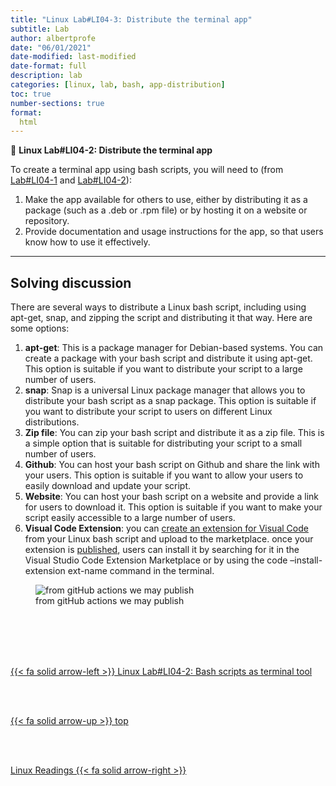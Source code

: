```yaml
---
title: "Linux Lab#LI04-3: Distribute the terminal app"
subtitle: Lab
author: albertprofe
date: "06/01/2021"
date-modified: last-modified
date-format: full
description: lab
categories: [linux, lab, bash, app-distribution]
toc: true
number-sections: true
format:
  html
---
```


::: {.labs}
📘 **Linux Lab#LI04-2: Distribute the terminal app**

To create a terminal app using bash scripts, you will need to (from [Lab#LI04-1](lilab04-1.qmd) and [Lab#LI04-2](lilab04-2.qmd)):

1.  Make the app available for others to use, either by distributing it as a package (such as a .deb or .rpm file) or by hosting it on a website or repository.
2.  Provide documentation and usage instructions for the app, so that users know how to use it effectively.
  
:::

---

## Solving discussion

There are several ways to distribute a Linux bash script, including using apt-get, snap, and zipping the script and distributing it that way. Here are some options:

1. **apt-get**: This is a package manager for Debian-based systems. You can create a package with your bash script and distribute it using apt-get. This option is suitable if you want to distribute your script to a large number of users.
2.  **snap**: Snap is a universal Linux package manager that allows you to distribute your bash script as a snap package. This option is suitable if you want to distribute your script to users on different Linux distributions.
3.  **Zip file**: You can zip your bash script and distribute it as a zip file. This is a simple option that is suitable for distributing your script to a small number of users.
4.  **Github**: You can host your bash script on Github and share the link with your users. This option is suitable if you want to allow your users to easily download and update your script.
5.  **Website**: You can host your bash script on a website and provide a link for users to download it. This option is suitable if you want to make your script easily accessible to a large number of users.
6.  **Visual Code Extension**: you can [create an extension for Visual Code](https://code.visualstudio.com/api/get-started/your-first-extension) from your Linux bash script and upload to the marketplace. once your extension is [published](https://code.visualstudio.com/api/working-with-extensions/publishing-extension), users can install it by searching for it in the Visual Studio Code Extension Marketplace or by using the code --install-extension ext-name command in the terminal.

![from gitHub actions we may publish](/images/linux/qtool-000010.png)




<!--- navLinks -->
<br><br>
<div class=row>
<br>
<div class='column left previous'>
<br>
[{{< fa solid arrow-left >}} Linux Lab#LI04-2: Bash scripts as terminal tool](/linux/lilab04-2.qmd)
<br>
</div>
<br>
<div class='column center'>
<br>
[{{< fa solid arrow-up >}} top](#top)
<br>
</div>
<br>
<div class='column right next'>
<br>
[Linux Readings  {{< fa solid arrow-right >}}](/linux/resources.qmd)
<br>
</div>
<br>
</div>
